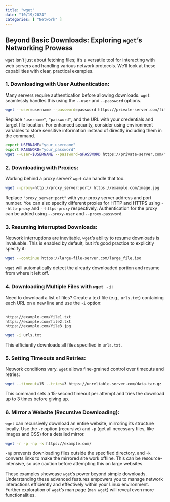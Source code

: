 ```yaml
---
title: "wget"
date: "10/19/2024"
categories: [ "Network" ]
---
```

## Beyond Basic Downloads: Exploring `wget`'s Networking Prowess

`wget` isn't just about fetching files; it's a versatile tool for interacting with web servers and handling various network protocols. We'll look at these capabilities with clear, practical examples.

### 1. Downloading with User Authentication:

Many servers require authentication before allowing downloads.  `wget` seamlessly handles this using the `--user` and `--password` options.

```bash
wget --user=username --password=password https://private-server.com/file.zip
```

Replace `"username"`, `"password"`, and the URL with your credentials and target file location.  For enhanced security, consider using environment variables to store sensitive information instead of directly including them in the command.

```bash
export USERNAME="your_username"
export PASSWORD="your_password"
wget --user=$USERNAME --password=$PASSWORD https://private-server.com/file.zip
```


### 2. Downloading with Proxies:

Working behind a proxy server? `wget` can handle that too.

```bash
wget --proxy=http://proxy_server:port/ https://example.com/image.jpg
```

Replace `"proxy_server:port"` with your proxy server address and port number.  You can also specify different proxies for HTTP and HTTPS using `--http-proxy` and `--https-proxy` respectively.  Authentication for the proxy can be added using `--proxy-user` and `--proxy-password`.


### 3. Resuming Interrupted Downloads:

Network interruptions are inevitable.  `wget`'s ability to resume downloads is invaluable.  This is enabled by default, but it's good practice to explicitly specify it:

```bash
wget --continue https://large-file-server.com/large_file.iso
```

`wget` will automatically detect the already downloaded portion and resume from where it left off.


### 4. Downloading Multiple Files with `wget -i`:

Need to download a list of files?  Create a text file (e.g., `urls.txt`) containing each URL on a new line and use the `-i` option:

```bash

https://example.com/file1.txt
https://example.com/file2.txt
https://example.com/file3.jpg

wget -i urls.txt
```

This efficiently downloads all files specified in `urls.txt`.


### 5. Setting Timeouts and Retries:

Network conditions vary.  `wget` allows fine-grained control over timeouts and retries:

```bash
wget --timeout=15 --tries=3 https://unreliable-server.com/data.tar.gz
```

This command sets a 15-second timeout per attempt and tries the download up to 3 times before giving up.


### 6.  Mirror a Website (Recursive Downloading):

`wget` can recursively download an entire website, mirroring its structure locally.  Use the `-r` option (recursive) and `-p` (get all necessary files, like images and CSS) for a detailed mirror.

```bash
wget -r -p -np -k https://example.com/
```

`-np` prevents downloading files outside the specified directory, and `-k` converts links to make the mirrored site work offline.  This can be resource-intensive, so use caution before attempting this on large websites.


These examples showcase `wget`'s power beyond simple downloads.  Understanding these advanced features empowers you to manage network interactions efficiently and effectively within your Linux environment.  Further exploration of `wget`'s man page (`man wget`) will reveal even more functionalities.

